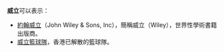 '''威立'''可以表示：
* [[約翰威立|約翰威立]]（John Wiley & Sons, Inc），簡稱威立（Wiley），世界性學術書籍出版商。
* [[威立籃球隊|威立籃球隊]]，香港已解散的籃球隊。

{{disambig|威立}}